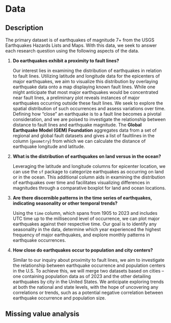 # Data

## Description

The primary dataset is of earthquakes of magnitude 7+ from the USGS Earthquakes Hazards Lists and Maps. With this data, we seek to answer each research question using the following aspects of the data.

1.  **Do earthquakes exhibit a proximity to fault lines?**

    Our interest lies in examining the distribution of earthquakes in relation to fault lines. Utilizing latitude and longitude data for the epicenters of major earthquakes, we aim to visualize this distribution by overlaying earthquake data onto a map displaying known fault lines. While one might anticipate that most major earthquakes would be concentrated near fault lines, a preliminary plot reveals instances of major earthquakes occurring outside these fault lines. We seek to explore the spatial distribution of such occurrences and assess variations over time. Defining how "close" an earthquake is to a fault line becomes a pivotal consideration, and we are poised to investigate the relationship between distance to fault lines and earthquake magnitude. The **Global Earthquake Model (GEM) Foundation** aggregates data from a set of regional and global fault datasets and gives a list of faultlines in the column (`geometry`) from which we can calculate the distance of earthquake longitude and latitude.

```{=html}
<!-- -->
```
2.  **What is the distribution of earthquakes on land versus in the ocean?**

    Leveraging the latitude and longitude columns for epicenter location, we can use the `sf` package to categorize earthquakes as occurring on land or in the ocean. This additional column aids in examining the distribution of earthquakes over time and facilitates visualizing differences in magnitudes through a comparative boxplot for land and ocean locations.

3.  **Are there discernible patterns in the time series of earthquakes, indicating seasonality or other temporal trends?**

    Using the `time` column, which spans from 1905 to 2023 and includes UTC time up to the millisecond level of occurrence, we can plot major earthquakes against their respective time. Our goal is to identify any seasonality in the data, determine which year experienced the highest frequency of major earthquakes, and explore monthly patterns in earthquake occurrences.

4.  **How close do earthquakes occur to population and city centers?**

    Similar to our inquiry about proximity to fault lines, we aim to investigate the relationship between earthquake occurrence and population centers in the U.S. To achieve this, we will merge two datasets based on cities -- one containing population data as of 2023 and the other detailing earthquakes by city in the United States. We anticipate exploring trends at both the national and state levels, with the hope of uncovering any correlations or trends, such as a potential negative correlation between earthquake occurrence and population size.

## Missing value analysis
